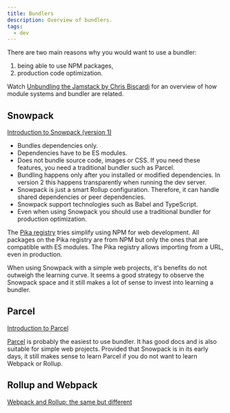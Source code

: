 ```yaml
---
title: Bundlers
description: Overview of bundlers.
tags:
  - dev
---
```


There are two main reasons why you would want to use a bundler:

1. being able to use NPM packages,
1. production code optimization.

Watch
[Unbundling the Jamstack by Chris Biscardi](https://www.youtube.com/watch?v=wtIsCBrXluI)
for an overview of how module systems and bundler are related.

## Snowpack

[Introduction to Snowpack (version 1)](https://www.youtube.com/watch?v=nbwt3A9RzNw)

- Bundles dependencies only.
- Dependencies have to be ES modules.
- Does not bundle source code, images or CSS. If you need these features, you
  need a traditional bundler such as Parcel.
- Bundling happens only after you installed or modified dependencies. In version
  2 this happens transparently when running the dev server.
- Snowpack is just a smart Rollup configuration. Therefore, it can handle shared
  dependencies or peer dependencies.
- Snowpack support technologies such as Babel and TypeScript.
- Even when using Snowpack you should use a traditional bundler for production
  optimization.

The [Pika registry](https://www.pika.dev/registry) tries simplify using NPM for
web development. All packages on the Pika registry are from NPM but only the
ones that are compatible with ES modules. The Pika registry allows importing
from a URL, even in production.

When using Snowpack with a simple web projects, it's benefits do not outweigh
the learning curve. It seems a good strategy to observe the Snowpack space and
it still makes a lot of sense to invest into learning a bundler.

## Parcel

[Introduction to Parcel](https://www.youtube.com/watch?v=b-6BeS-22yw&t=)

[Parcel](https://parceljs.org/) is probably the easiest to use bundler. It has
good docs and is also suitable for simple web projects. Provided that Snowpack
is in its early days, it still makes sense to learn Parcel if you do not want to
learn Webpack or Rollup.

## Rollup and Webpack

[Webpack and Rollup: the same but different](https://medium.com/webpack/webpack-and-rollup-the-same-but-different-a41ad427058c)
